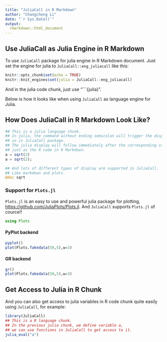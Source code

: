 ```yaml
---
title: "JuliaCall in R Markdown"
author: "Changcheng Li"
date: "`r Sys.Date()`"
output: 
  rmarkdown::html_document
---
```


## Use JuliaCall as Julia Engine in R Markdown

To use `JuliaCall` package for julia engine in R Markdown document.
Just set the engine for julia to `JuliaCall::eng_juliacall` like this:

```r
knitr::opts_chunk$set(echo = TRUE)
knitr::knit_engines$set(julia = JuliaCall::eng_juliacall)
```

And in the julia code chunk, just use 
"```{julia}".

Below is how it looks like when using `JuliaCall`
as language engine for Julia. 

## How Does JuliaCall in R Markdown Look Like?

```julia
## This is a julia language chunk.
## In julia, the command without ending semicolon will trigger the display
## so is JuliaCall package. 
## The julia display will follow immediately after the corresponding command
## just as the R code in R Markdown.
a = sqrt(2)
a = sqrt(2);

## And lots of different types of display are supported in JuliaCall.
## Like markdown and plots.
@doc sqrt
```

### Support for `Plots.jl` {.tabset}

`Plots.jl` is an easy to use and powerful julia package for plotting,
<https://github.com/JuliaPlots/Plots.jl>.
And `JuliaCall` supports `Plots.jl` of cource!!

```julia
using Plots
```

#### PyPlot backend

```julia
pyplot()
plot(Plots.fakedata(50,5),w=3)
```

#### GR backend

```julia
gr()
plot(Plots.fakedata(50,5),w=3)
```

## Get Access to Julia in R Chunk

And you can also get access to julia variables in R code chunk quite easily
using `JuliaCall`, for example:
```r
library(JuliaCall)
## This is a R language chunk.
## In the previous julia chunk, we define variable a, 
## we can use functions in JuliaCall to get access to it.
julia_eval("a")
```

